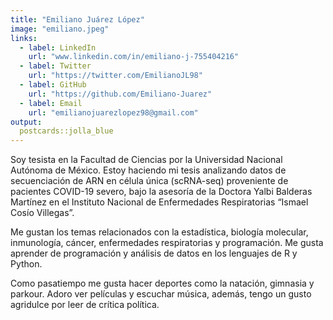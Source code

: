 ```yaml
---
title: "Emiliano Juárez López"
image: "emiliano.jpeg"
links:
  - label: LinkedIn
    url: "www.linkedin.com/in/emiliano-j-755404216"
  - label: Twitter
    url: "https://twitter.com/EmilianoJL98"
  - label: GitHub
    url: "https://github.com/Emiliano-Juarez"
  - label: Email
    url: "emilianojuarezlopez98@gmail.com"
output:
  postcards::jolla_blue
---
```

 
Soy tesista en la Facultad de Ciencias por la Universidad Nacional Autónoma de México. Estoy haciendo mi tesis analizando datos de secuenciación de ARN en célula única (scRNA-seq) proveniente de pacientes COVID-19 severo, bajo la asesoría de la Doctora Yalbi Balderas Martínez en el Instituto Nacional de Enfermedades Respiratorias "Ismael Cosío Villegas".

Me gustan los temas relacionados con la estadística, biología molecular, inmunología, cáncer, enfermedades respiratorias y programación. Me gusta aprender de programación y análisis de datos en los lenguajes de R y Python.

Como pasatiempo me gusta hacer deportes como la natación, gimnasia y parkour. Adoro ver películas y escuchar música, además, tengo un gusto agridulce por leer de crítica política.
